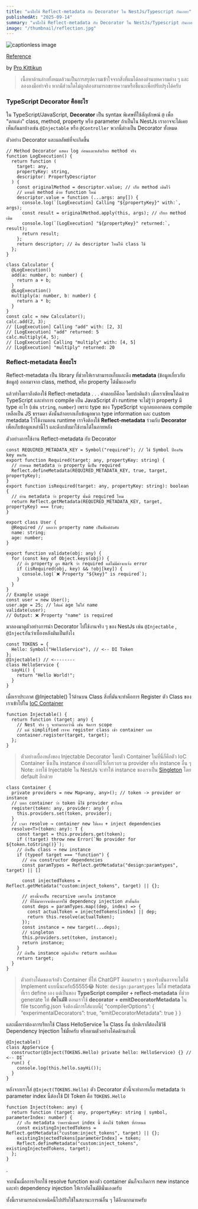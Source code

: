 ```yaml
---
title: "มาฝึกใช้ Reflect-metadata กับ Decorator ใน NestJs/Typescript กันเถอะ"
publishedAt: "2025-09-14"
summary: "มาฝึกใช้ Reflect-metadata กับ Decorator ใน NestJs/Typescript กันเถอะ"
image: "/thumbnail/reflection.jpg"
---
```

![captionless image](/thumbnail/reflection.jpg)

[Reference](https://medium.com/@pro.kittikun.2546/%E0%B8%A1%E0%B8%B2%E0%B8%9D%E0%B8%B6%E0%B8%81%E0%B9%83%E0%B8%8A%E0%B9%89-reflect-metadata-%E0%B8%81%E0%B8%B1%E0%B8%9A-decorator-%E0%B9%83%E0%B8%99-nestjs-typescript-%E0%B8%81%E0%B8%B1%E0%B8%99%E0%B9%80%E0%B8%96%E0%B8%AD%E0%B8%B0-b7958671f302)

by [Pro Kittikun](https://medium.com/@pro.kittikun.2546?source=post_page---byline--e1319c407b64---------------------------------------)


> เนื้อหาด้านล่างทั้งหมดล้วนเป็นการสรุปความเข้าใจจากสิ่งที่ผมได้ลองอ่านบทความต่าง ๆ และลองลงมือทำจริง หากมีส่วนใดไม่ถูกต้องสามารถขยายความหรือชี้แนะเพื่อปรับปรุงได้ครับ

### TypeScript Decorator คืออะไร

ใน TypeScript/JavaScript, **Decorator** เป็น syntax พิเศษที่ใช้สัญลักษณ์ `@` เพื่อ "ตกแต่ง" class, method, property หรือ parameter ถ้าเป็นใน NestJs เราอาจจะได้เคยเห็นกันมาบ้างเช่น `@Injectable` หรือ `@Controller` พวกนี้ต่างเป็น Decorator ทั้งหมด

ตัวอย่าง Decorator และผลลัพธ์ที่จะเกิดขึ้น

```
// Method Decorator แสดง log ก่อนและหลังเรียก method จริง
function LogExecution() {
  return function (
    target: any,
    propertyKey: string,
    descriptor: PropertyDescriptor
  ) {
    const originalMethod = descriptor.value; // เก็บ method เดิมไว้
    // แทนที่ method ด้วย function ใหม่
    descriptor.value = function (...args: any[]) {
      console.log(`[LogExecution] Calling "${propertyKey}" with:`, args);
      const result = originalMethod.apply(this, args); // เรียก method เดิม
      console.log(`[LogExecution] "${propertyKey}" returned:`, result);
      return result;
    };
    return descriptor; // คืน descriptor ใหม่ให้ class ใช้
  };
}
```
```
class Calculator {
  @LogExecution()
  add(a: number, b: number) {
    return a + b;
  }
  @LogExecution()
  multiply(a: number, b: number) {
    return a * b;
  }
}
const calc = new Calculator();
calc.add(2, 3);
// [LogExecution] Calling "add" with: [2, 3]
// [LogExecution] "add" returned: 5
calc.multiply(4, 5);
// [LogExecution] Calling "multiply" with: [4, 5]
// [LogExecution] "multiply" returned: 20
```

### **Reflect-metadata คืออะไร**

Reflect-metadata เป็น library ที่ช่วยให้เราสามารถเก็บและดึง **metadata** (ข้อมูลเกี่ยวกับข้อมูล) ออกมาจาก class, method, หรือ property ได้นั่นเองครับ

แล้วทำไมเราถึงต้องใช้ Reflect-metadata . . . คำตอบก็คืออ โดยปกติแล้ว เมื่อเราเขียนโค้ดด้วย TypeScript และทำการ compile เป็น JavaScript ตัว runtime จะไม่รู้ว่า property มี type อะไร (เช่น `string`, `number`) เพราะ type ของ TypeScript จะถูกลบออกตอน compile เหลือเป็น JS ธรรมดา ดังนั้นถ้าอยากเก็บข้อมูลพวก type information และ custom metadata ไว้ใช้งานตอน runtime เราจึงต้องใช้ **Reflect-metadata** ร่วมกับ **Decorator** เพื่อเก็บข้อมูลเหล่านี้ไว้ และดึงกลับมาใช้งานได้ในภายหลัง

ตัวอย่างการใช้งาน Reflect-metadata กับ Decorator

```
const REQUIRED_METADATA_KEY = Symbol("required"); // ใช้ Symbol ป้องกัน key ชนกัน
export function Required(target: any, propertyKey: string) {
  // กำหนด metadata ว่า property นี้เป็น required
  Reflect.defineMetadata(REQUIRED_METADATA_KEY, true, target, propertyKey);
}
export function isRequired(target: any, propertyKey: string): boolean {
  // อ่าน metadata ว่า property นั้นมี required ไหม
  return Reflect.getMetadata(REQUIRED_METADATA_KEY, target, propertyKey) === true;
}
```
```
export class User {
  @Required // บอกว่า property name เป็นฟิลด์บังคับ
  name: string;
  age: number;
}
```
```
export function validate(obj: any) {
  for (const key of Object.keys(obj)) {
    // ถ้า property ถูก mark ว่า required แต่ไม่มีค่าจะแจ้ง error
    if (isRequired(obj, key) && !obj[key]) {
      console.log(`❌ Property "${key}" is required`);
    }
  }
}
// Example usage
const user = new User();
user.age = 25; // ใส่แค่ age ไม่ใส่ name
validate(user);
// Output: ❌ Property "name" is required
```

มาลองมาดูตัวอย่างการนำ Decorator ไปใช้งานจริง ๆ ของ NestJs เช่น `@Injectable` , `@Inject`กันว่าเบื้องหลังมันเป็นยังไง

```
const TOKENS = {
  Hello: Symbol("HelloService"), // <-- DI Token
};
@Injectable() // <--------
class HelloService {
  sayHi() {
    return "Hello World!";
  }
}
```

เมื่อเราประกาศ @Injectable() ไว้ด้านบน Class สิ่งที่มันจะทำคือการ Register ตัว Class ของเราเข้าไปใน [IoC Container](https://www.tutorialsteacher.com/ioc/ioc-container)

```
function Injectable() {
  return function (target: any) {
    // Nest จริง ๆ จะทำมากกว่านี้ เช่น จัดการ scope
    // แต่ simplified เราจะ register class เข้า container เลย
    container.register(target, target);
  };
}
```

> ตัวอย่างเบื้องหลังของ Injectable Decorator โดยตัว Container ในที่นี่ก็คือตัว IoC Container ซึ่งเป็น instance ตัวกลางที่ไว้เก็บรวบรวม provider หรือ instance อื่น ๆ Note: การใช้ Injectable ใน NestJs จะทำให้ instance ของเราเป็น [Singleton](https://refactoring.guru/design-patterns/singleton) โดย default อีกด้วย

```
class Container {
  private providers = new Map<any, any>(); // token -> provider or instance
  // บอก container ว่า token นี้ใช้ provider ตัวไหน
  register(token: any, provider: any) {
    this.providers.set(token, provider);
  }
  // เวลา resolve → container new ให้เอง + inject dependencies
  resolve<T>(token: any): T {
    const target = this.providers.get(token);
    if (!target) throw new Error(`No provider for ${token.toString()}`);
    // ถ้าเป็น class → new instance
    if (typeof target === "function") {
      // อ่าน constructor dependencies
      const paramTypes = Reflect.getMetadata("design:paramtypes", target) || []
      
      const injectedTokens = Reflect.getMetadata("custom:inject_tokens", target) || {};
      
      // ตรงนี้จะเป็น recursive เพราะใน instance 
      // ที่ได้มาอาจจะต้องการใช้ dependency injection ตัวอื่นอีก
      const deps = paramTypes.map((dep, index) => {
        const actualToken = injectedTokens[index] || dep;
        return this.resolve(actualToken);
      });
      const instance = new target(...deps);
      // singleton
      this.providers.set(token, instance);
      return instance;
    }
    // ถ้าเป็น instance อยู่แล้วก็จะ return ออกไปเลย
    return target;
  }
}
```

> ตัวอย่างโค้ดของเจ้าตัว Container ที่ให้ ChatGPT คิดมาคร่าว ๆ ของจริงมันอาจจะไม่ได้ Implement แบบนี้นะครับ55555😂
> Note: `design:paramtypes` ไม่ใช่ metadata ที่เรา define เอง แต่เป็นของ **TypeScript compiler + reflect-metadata** ที่ช่วย generate ให้ **อัตโนมัติ** ตอนเราใช้ **decorator + emitDecoratorMetadata** ใน file tsconfig.json จึงต้องมีการใส่แบบนี้{
> “compilerOptions”: {
> “experimentalDecorators”: true,
> “emitDecoratorMetadata”: true
> }
> }

และเมื่อเราต้องการเรียกใช้ Class HelloService ใน Class อื่น ปกติเราก็ต้องใช้วิธี Dependency Injection ใช่มั้ยครับ หรือตามตัวอย่างโค้ดด้านล่างนี้

```
@Injectable()
class AppService {
  constructor(@Inject(TOKENS.Hello) private hello: HelloService) {} // <-- DI`
  run() {
    console.log(this.hello.sayHi());
  }
}
```

หลังจากเราใส่ `@Inject(TOKENS.Hello)` ตัว Decorator ตัวนี้จะทำการเก็บ metadata ว่า parameter index นี้ต้องใช้ DI Token คือ `TOKENS.Hello`

```
function Inject(token: any) {
  return function (target: any, propertyKey: string | symbol, parameterIndex: number) {
    // เก็บ metadata ว่าพารามิเตอร์ index นี้ ต้องใช้ token ที่กำหนด
    const existingInjectedTokens = Reflect.getMetadata("custom:inject_tokens", target) || {};
    existingInjectedTokens[parameterIndex] = token;
    Reflect.defineMetadata("custom:inject_tokens", existingInjectedTokens, target);
  };
}
```

.

จากนั้นเมื่อการเรียกใช้ resolve function ของตัว container มันก็จะเกิดการ new instance และทำ dependency injection ให้เราอัตโนมัตินั่นเองครับ

ทั้งนี้เราสามารถนำเทคนิคนี้ไปปรับใช้ในสถานะการณ์อื่น ๆ ได้อีกมากมายครับ